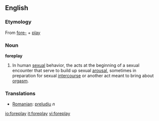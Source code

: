 ==English==
===Etymology===
{{wikipedia}}
From [[fore-]] + [[play]]

===Noun===
'''foreplay'''
#In human [[sexual]] behavior, the acts at the beginning of a sexual encounter that serve to build up sexual [[arousal]], sometimes in preparation for sexual [[intercourse]] or another act meant to bring about [[orgasm]].

===Translations===
*[[Romanian]]: [[preludiu]] ''n''

[[io:foreplay]]
[[it:foreplay]]
[[vi:foreplay]]